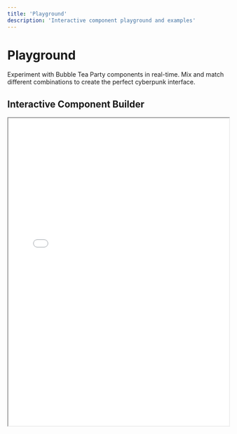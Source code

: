```yaml
---
title: 'Playground'
description: 'Interactive component playground and examples'
---
```


# Playground

Experiment with Bubble Tea Party components in real-time. Mix and match different combinations to create the perfect cyberpunk interface.

## Interactive Component Builder

<iframe 
  src="/playground/component-builder" 
  width="100%" 
  height="700"
  className="border border-green-500 rounded-lg mb-8"
/>

## Featured Examples

<CardGroup cols={2}>
  <Card title="Terminal Dashboard" icon="terminal">
    Complete dashboard with terminal windows, metrics, and real-time data
    <iframe src="/playground/terminal-dashboard" height="300" />
  </Card>
  
  <Card title="Cyberpunk Form" icon="user">
    Registration form with validation and neon effects
    <iframe src="/playground/cyberpunk-form" height="300" />
  </Card>
  
  <Card title="Matrix Interface" icon="grid">
    Data grid with matrix rain background and interactive elements
    <iframe src="/playground/matrix-interface" height="300" />
  </Card>
  
  <Card title="Neon Navigation" icon="navigation">
    Navigation system with glowing buttons and smooth transitions
    <iframe src="/playground/neon-navigation" height="300" />
  </Card>
</CardGroup>

## Code Examples

### Complete Terminal Interface

```svelte
<script>
  import { 
    TerminalWindow, 
    AdvancedTerminal, 
    MatrixRain,
    Button,
    StatusBar 
  } from 'bubble-tea-party'
  
  let commands = []
  
  function handleCommand(cmd) {
    commands = [...commands, {
      command: cmd,
      output: `Executing: ${cmd}`,
      timestamp: new Date()
    }]
  }
</script>

<div class="cyber-interface">
  <MatrixRain />
  
  <StatusBar status="online" />
  
  <TerminalWindow title="SYSTEM CONTROL">
    <AdvancedTerminal 
      prompt="neo@matrix:~$"
      {commands}
      onCommand={handleCommand}
      aiEnabled={true}
    />
  </TerminalWindow>
  
  <div class="actions">
    <Button variant="neon">Execute</Button>
    <Button variant="cyberpunk">Deploy</Button>
  </div>
</div>
```

### Cyberpunk Dashboard

```svelte
<script>
  import { 
    Card, 
    MetricsCard, 
    Progress, 
    DataTable,
    GlowText 
  } from 'bubble-tea-party'
  
  let metrics = {
    cpuUsage: 87,
    memoryUsage: 64,
    networkTraffic: 92
  }
</script>

<div class="dashboard">
  <header>
    <GlowText size="xl" color="cyan">
      CYBER COMMAND CENTER
    </GlowText>
  </header>
  
  <div class="metrics-grid">
    <MetricsCard 
      title="CPU Usage"
      value="{metrics.cpuUsage}%"
      trend="up"
      variant="cyberpunk"
    />
    
    <MetricsCard 
      title="Memory"
      value="{metrics.memoryUsage}%"
      trend="stable"
      variant="neon"
    />
    
    <MetricsCard 
      title="Network"
      value="{metrics.networkTraffic}%"
      trend="down"
      variant="cyberpunk"
    />
  </div>
  
  <Card variant="glass">
    <h3>System Performance</h3>
    <Progress value={metrics.cpuUsage} variant="neon" />
    <Progress value={metrics.memoryUsage} variant="cyberpunk" />
    <Progress value={metrics.networkTraffic} variant="terminal" />
  </Card>
</div>
```

## Try It Yourself

<Tabs>
  <Tab title="Components">
    <iframe 
      src="/playground/components" 
      width="100%" 
      height="500"
    />
  </Tab>
  
  <Tab title="Themes">
    <iframe 
      src="/playground/themes" 
      width="100%" 
      height="500"
    />
  </Tab>
  
  <Tab title="Effects">
    <iframe 
      src="/playground/effects" 
      width="100%" 
      height="500"
    />
  </Tab>
  
  <Tab title="Templates">
    <iframe 
      src="/playground/templates" 
      width="100%" 
      height="500"
    />
  </Tab>
</Tabs>

## Component Combinations

### Form + Validation

```svelte
<script>
  import { 
    Input, 
    Button, 
    FormErrorBoundary,
    Toast 
  } from 'bubble-tea-party'
</script>

<FormErrorBoundary>
  <form class="cyber-form">
    <Input 
      label="Access Code"
      type="password"
      variant="cyberpunk"
      required
    />
    
    <Input 
      label="Neural Link ID"
      variant="terminal"
      required
    />
    
    <Button variant="neon" type="submit">
      Jack In
    </Button>
  </form>
</FormErrorBoundary>
```

### Data Display

```svelte
<script>
  import { 
    DataTable, 
    Badge, 
    Progress 
  } from 'bubble-tea-party'
  
  let data = [
    { id: 1, status: 'active', progress: 87 },
    { id: 2, status: 'offline', progress: 23 },
    { id: 3, status: 'error', progress: 0 }
  ]
</script>

<DataTable 
  {data}
  columns={[
    { key: 'id', title: 'ID' },
    { 
      key: 'status', 
      title: 'Status',
      render: (value) => `<Badge variant="${value}">${value}</Badge>`
    },
    {
      key: 'progress',
      title: 'Progress',
      render: (value) => `<Progress value="${value}" variant="neon" />`
    }
  ]}
  variant="cyberpunk"
/>
```

## Advanced Patterns

### Modal + Terminal

```svelte
<script>
  import { 
    Modal, 
    AdvancedTerminal,
    Button 
  } from 'bubble-tea-party'
  
  let showTerminal = false
</script>

<Button onClick={() => showTerminal = true}>
  Open Terminal
</Button>

<Modal bind:open={showTerminal} variant="terminal" size="lg">
  <AdvancedTerminal 
    prompt="root@matrix:~$"
    aiEnabled={true}
    theme="matrix"
  />
</Modal>
```

## Tips & Tricks

<Tip>
Combine `MatrixRain` with glass variant components for an authentic cyberpunk layered effect.
</Tip>

<Warning>
Don't overuse neon effects - balance bright components with darker elements for better visual hierarchy.
</Warning>

<Info>
All playground examples are fully responsive and work great on mobile devices.
</Info>

---

Ready to build the future? Start experimenting in the playground! 🚀⚡